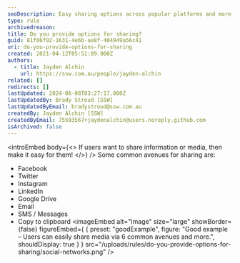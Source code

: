 ```yaml
---
seoDescription: Easy sharing options across popular platforms and more, empowering users to share information and media.
type: rule
archivedreason:
title: Do you provide options for sharing?
guid: 81f06f92-1631-4e6b-ae8f-404949a56c41
uri: do-you-provide-options-for-sharing
created: 2021-04-12T05:51:09.000Z
authors:
  - title: Jayden Alchin
    url: https://ssw.com.au/people/jayden-alchin
related: []
redirects: []
lastUpdated: 2024-06-08T03:27:17.000Z
lastUpdatedBy: Brady Stroud [SSW]
lastUpdatedByEmail: bradystroud@ssw.com.au
createdBy: Jayden Alchin [SSW]
createdByEmail: 75593567+jaydenalchin@users.noreply.github.com
isArchived: false
---
```


<introEmbed
  body={<>
If users want to share information or media, then make it easy for them!
  </>}
/>
Some common avenues for sharing are:

- Facebook
- Twitter
- Instagram
- LinkedIn
- Google Drive
- Email
- SMS / Messages
- Copy to clipboard
<imageEmbed
  alt="Image"
  size="large"
  showBorder={false}
  figureEmbed={ {
    preset: "goodExample",
    figure: "Good example – Users can easily share media via 6 common avenues and more.",
    shouldDisplay: true
  } }
  src="/uploads/rules/do-you-provide-options-for-sharing/social-networks.png"
/>
